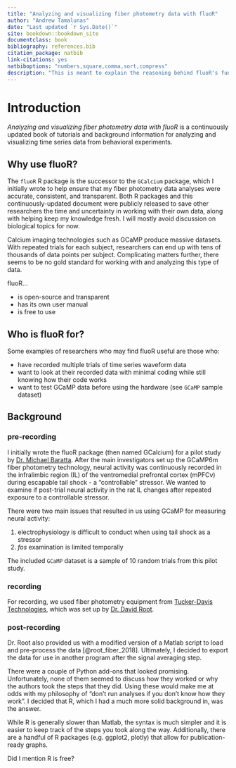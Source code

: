 ```yaml
--- 
title: "Analyzing and visualizing fiber photometry data with fluoR"
author: "Andrew Tamalunas"
date: "Last updated `r Sys.Date()`"
site: bookdown::bookdown_site
documentclass: book
bibliography: references.bib
citation_package: natbib
link-citations: yes
natbiboptions: "numbers,square,comma,sort,compress"
description: "This is meant to explain the reasoning behind fluoR's functions and how to use them."
---
```


# Introduction {#index}

<i>Analyzing and visualizing fiber photometry data with fluoR</i> is a continuously updated book of tutorials and background information for analyzing and visualizing time series data from behavioral experiments.

## Why use fluoR? {#index-whyfluor}

The `fluoR` R package is the successor to the `GCalcium` package, which I initially wrote to help ensure that my fiber photometry data analyses were accurate, consistent, and transparent. Both R packages and this continuously-updated document were publicly released to save other researchers the time and uncertainty in working with their own data, along with helping keep my knowledge fresh. I will mostly avoid discussion on biological topics for now.

Calcium imaging technologies such as GCaMP produce massive datasets. With repeated trials for each subject, researchers can end up with tens of thousands of data points per subject. Complicating matters further, there seems to be no gold standard for working with and analyzing this type of data. 

fluoR...

- is open-source and transparent
- has its own user manual
- is free to use

## Who is fluoR for? {#index-whofluorfor}

Some examples of researchers who may find fluoR useful are those who:

- have recorded multiple trials of time series waveform data 
- want to look at their recorded data with minimal coding while still knowing how their code works
- want to test GCaMP data before using the hardware (see `GCaMP` sample dataset)

## Background

### pre-recording {#index-prerecording}

I initially wrote the fluoR package (then named GCalcium) for a pilot study by [Dr. Michael Baratta](https://www.colorado.edu/psych-neuro/michael-baratta). After the main investigators set up the GCaMP6m fiber photometry technology, neural activity was continuously recorded in the infralimbic region (IL) of the ventromedial prefrontal cortex (mPFCv) during escapable tail shock - a "controllable" stressor. We wanted to examine if post-trial neural activity in the rat IL changes after repeated exposure to a controllable stressor. 

There were two main issues that resulted in us using GCaMP for measuring neural activity:

1. electrophysiology is difficult to conduct when using tail shock as a stressor 
2. <i>fos</i> examination is limited temporally

The included `GCaMP` dataset is a sample of 10 random trials from this pilot study.

### recording {#index-recording}

For recording, we used fiber photometry equipment from [Tucker-Davis Technologies](https://www.tdt.com/), which was set up by [Dr. David Root](https://www.colorado.edu/neuroscience/david-root).

### post-recording {#index-postrecording}

Dr. Root also provided us with a modified version of a Matlab script to load and pre-process the data [@root_fiber_2018]. Ultimately, I decided to export the data for use in another program after the signal averaging step. 

There were a couple of Python add-ons that looked promising. Unfortunately, none of them seemed to discuss how they worked or why the authors took the steps that they did. Using these would make me at odds with my philosophy of "don't run analyses if you don't know how they work". I decided that R, which I had a much more solid background in, was the answer.

While R is generally slower than Matlab, the syntax is much simpler and it is easier to keep track of the steps you took along the way. Additionally, there are a handful of R packages (e.g. ggplot2, plotly) that allow for publication-ready graphs. 

Did I mention R is free?
